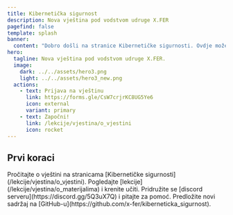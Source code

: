 ```yaml
---
title: Kibernetička sigurnost
description: Nova vještina pod vodstvom udruge X.FER
pagefind: false
template: splash
banner:
  content: "Dobro došli na stranice Kibernetičke sigurnosti. Ovdje možete pronaći sve informacije o vještini, lekcije i materijale za učenje!"
hero:
  tagline: Nova vještina pod vodstvom udruge X.FER.
  image:
    dark: ../../assets/hero3.png
    light: ../../assets/hero3_new.png
  actions:
    - text: Prijava na vještinu
      link: https://forms.gle/CsW7crjrKC8UG5Ye6
      icon: external
      variant: primary
    - text: Započni!
      link: /lekcije/vjestina/o_vjestini
      icon: rocket
---
```



## Prvi koraci

<CardGrid stagger>
	<Card title="Informacije o predmetu" icon="document">
		Pročitajte o vještini na stranicama [Kibernetičke sigurnosti](/lekcije/vjestina/o_vjestini).
	</Card>
	<Card title="Krenite učiti" icon="open-book">
		Pogledajte [lekcije](/lekcije/vjestina/o_materijalima) i krenite učiti.
	</Card>
	<Card title="Pridružite se discord serveru" icon="discord">
		Pridružite se [discord serveru](https://discord.gg/5Q3uX7Q) i pitajte za pomoć.
	</Card>
	<Card title="Izmjenite sadržaj" icon="github">
		Predložite novi sadržaj na [GitHub-u](https://github.com/x-fer/kiberneticka_sigurnost).
	</Card>
</CardGrid>

